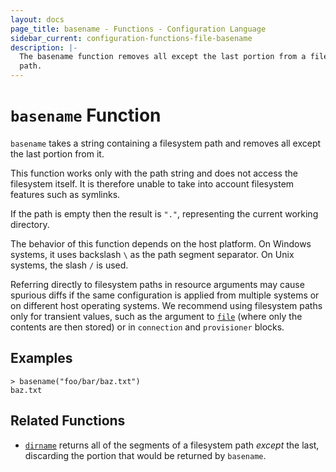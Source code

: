 ```yaml
---
layout: docs
page_title: basename - Functions - Configuration Language
sidebar_current: configuration-functions-file-basename
description: |-
  The basename function removes all except the last portion from a filesystem
  path.
---
```


# `basename` Function

`basename` takes a string containing a filesystem path and removes all except
the last portion from it.

This function works only with the path string and does not access the
filesystem itself. It is therefore unable to take into account filesystem
features such as symlinks.

If the path is empty then the result is `"."`, representing the current
working directory.

The behavior of this function depends on the host platform. On Windows systems,
it uses backslash `\` as the path segment separator. On Unix systems, the slash
`/` is used.

Referring directly to filesystem paths in resource arguments may cause
spurious diffs if the same configuration is applied from multiple systems or on
different host operating systems. We recommend using filesystem paths only
for transient values, such as the argument to [`file`](./file.html) (where
only the contents are then stored) or in `connection` and `provisioner` blocks.

## Examples

```
> basename("foo/bar/baz.txt")
baz.txt
```

## Related Functions

- [`dirname`](./dirname.html) returns all of the segments of a filesystem path
  _except_ the last, discarding the portion that would be returned by
  `basename`.
